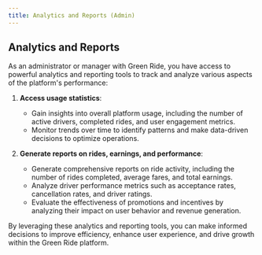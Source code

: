 ```yaml
---
title: Analytics and Reports (Admin)
---
```


## Analytics and Reports

As an administrator or manager with Green Ride, you have access to powerful analytics and reporting tools to track and analyze various aspects of the platform's performance:

1. **Access usage statistics**:
   - Gain insights into overall platform usage, including the number of active drivers, completed rides, and user engagement metrics.
   - Monitor trends over time to identify patterns and make data-driven decisions to optimize operations.

2. **Generate reports on rides, earnings, and performance**:
   - Generate comprehensive reports on ride activity, including the number of rides completed, average fares, and total earnings.
   - Analyze driver performance metrics such as acceptance rates, cancellation rates, and driver ratings.
   - Evaluate the effectiveness of promotions and incentives by analyzing their impact on user behavior and revenue generation.

By leveraging these analytics and reporting tools, you can make informed decisions to improve efficiency, enhance user experience, and drive growth within the Green Ride platform.
